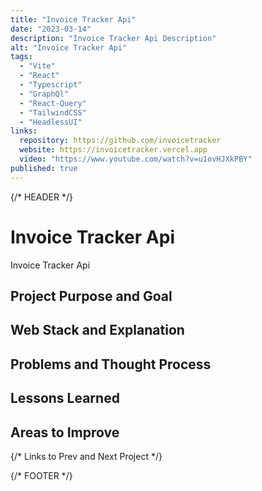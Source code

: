```yaml
---
title: "Invoice Tracker Api"
date: "2023-03-14"
description: "Invoice Tracker Api Description"
alt: "Invoice Tracker Api"
tags:
  - "Vite"
  - "React"
  - "Typescript"
  - "GraphQl"
  - "React-Query"
  - "TailwindCSS"
  - "HeadlessUI"
links:
  repository: https://github.com/invoicetracker
  website: https://invoicetracker.vercel.app
  video: "https://www.youtube.com/watch?v=u1ovHJXkPBY"
published: true
---
```


{/* HEADER */}

# Invoice Tracker Api

Invoice Tracker Api

## Project Purpose and Goal

## Web Stack and Explanation

## Problems and Thought Process

## Lessons Learned

<h2 className='text-100 text-blue-500'>Areas to Improve</h2>

{/* Links to Prev and Next Project */}

{/* FOOTER */}
